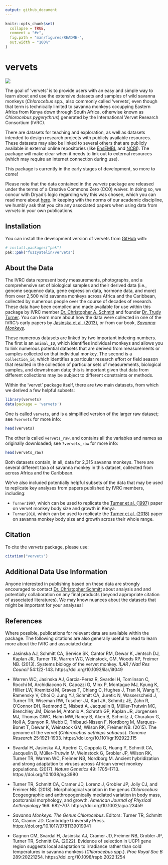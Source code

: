 ```yaml
---
output: github_document
---
```


<!-- README.md is generated from README.Rmd. Please edit that file -->

```r
knitr::opts_chunk$set(
  collapse = TRUE,
  comment = "#>",
  fig.path = "man/figures/README-",
  out.width = "100%"
)
```

# vervets

<!-- badges: start -->
<!-- badges: end -->

![](img/humbert_soetdoring.png)

The goal of 'vervets' is to provide users with an easy and simple way to learn about and use the extensive datasets and samples of wild savanna monkeys (*Chlorocebus* spp., also commonly called 'vervets', even though that term is technically limited to savanna monkeys occupying Eastern Africa from Kenya down through South Africa, otherwise known as *Chlorocebus pygerythrus*) generated by the International Vervet Research Consortium (IVRC). 

There are datasets for teaching and exploration, as well as datasets intended to design research projects with publicly available resources. These datasets may also be linked to several others that are publicly available in external online repositories (like [EnsEMBL](https://useast.ensembl.org/Chlorocebus_sabaeus/Info/Index) and [NCBI](https://www.ncbi.nlm.nih.gov/search/all/?term=Chlorocebus)). The package will make clear when it needs to link out to external resources (which may require an internet connection during use).

This package is currently in the early stages of development, so more to come!

Please note that the data contained in the *vervets* package are released under the terms of a Creative Commons Zero (CC0) waiver. In doing so, we concur with Dryad's logic regarding why this was chosen, which you can read more about [here](https://blog.datadryad.org/2011/10/05/why-does-dryad-use-cc0/). In keeping with the norms of our academic discipline, we humbly ask that you cite any associated papers when using data from *vervets* in your own publications.

## Installation

You can install the development version of vervets from [GitHub](https://github.com/) with:

``` r
# install.packages("pak")
pak::pak("fuzzyatelin/vervets")
```

## About the Data

The IVRC data represent body measurements, photographs, and a comprehensive set of biological samples and their derived data (i.e., genome sequence data, gene expression data, hormone data, and more) from over 2,500 wild savanna monkeys across Africa and the Caribbean, collected by numerous people over the course of decades of research. These data have been compiled and made available for use within this package by IVRC member [Dr. Christopher A. Schmitt](https://www.evopropinquitous.net) and founder [Dr. Trudy Turner](https://uwm.edu/anthropology/people/turner-trudy-r/). You can learn more about how the data were collected in one of the IVRC's early papers by [Jasinska et al. (2013)](https://doi.org/10.1093/ilar/ilt049), or from our book, [*Savanna Monkeys*](https://doi.org/10.1017/9781139019941).

These numerous datasets are linked by two important indexing numbers. The first is an `animal_ID`, which identifies individual monkeys and allows you to link numerous potential datasets that are derived from measurements or samples collected on that individual monkey. The second is a `collection_id`, which identifies a particular research effort or field season that resulted in the collection of particular sets of measurements, biological samples, and downstream data; this is important given that data from different collections may be subject to different constraints or methods.

Within the 'vervet' package itself, there are two main datasets, from which we derived a few helpful subsets:
```r
library(vervets)
data(package = 'vervets')
```

One is called `vervets`, and is a simplified version of the larger raw dataset; see `?vervets` for more info:
```r
head(vervets)
```

The other is called `vervets_raw`, and contains all the variables and names as originally downloaded; see `?vervets_raw` for more info:
```r
head(vervets_raw)
```

Both datasets contain, in all, data for 2,315 savanna monkeys. There are several different taxa of savanna monkey in this dataset, collected from across Africa and the Caribbean.

We've also included potentially helpful subsets of the data that may be used to replicate key analyses from papers published by IVRC members, including:

* `Turner1997`, which can be used to replicate the [Turner et al. (1997)](https://doi.org/10.1002/(SICI)1096-8644(199705)103:1%3C19::AID-AJPA3%3E3.0.CO;2-8) paper on vervet monkey body size and growth in Kenya.
* `Turner2018`, which can be used to replicate the [Turner et al. (2018)](https://doi.org/10.1002/ajpa.23459) paper on savanna monkey body size and growth across their whole range.

## Citation

To cite the *vervets* package, please use:

```r
citation("vervets")
```

## Additional Data Use Information

Anyone interested in publishing based on these data are strongly encouraged to contact [Dr. Christopher Schmitt](https://www.evopropinquitous.net) about analysis and and potentially collaboration on any final products (beyond appropriate citation of associated literatures). We may know nuances about the datasets that might be important for your analyses! 

## References

Where possible, publications for relevant data are available within the package. The following citations are also generally useful to read to learn more about the IVRC and associated data:

* Jasinska AJ, Schmitt CA, Service SK, Cantor RM, Dewar K, Jentsch DJ, Kaplan JR, Turner TR, Warren WC, Weinstock, GM, Woods RP, Freimer NB. (2013). Systems biology of the vervet monkey. *ILAR / Natl Res Council* 54:122-143. https://doi.org/10.1093/ilar/ilt049

* Warren WC, Jasinska AJ, Garcia-Perez R, Svardel H, Tomlinson C, Rocchi M, Archidiacono N, Capozzi O, Minx P, Montague MJ, Kyung K, Hillier LW, Kremitzki M, Graves T, Chiang C, Hughes J, Tran N, Wang Y, Ramensky V, Choi O, Jung YJ, Schmitt CA, Juretic N, Wasserscheid J, Turner TR, Wiseman RW, Tuscher JJ, Karl JA, Schmitz JE, Zahn R, O’Connor DH, Redmond E, Nisbett A, Jacquelin B, Müller-Trutwin MC, Brenchley JM, Dione M, Antonio A, Schroth GP, Kaplan JR, Jorgensen MJ, Thomas GWC, Hahn MW, Raney B, Aken B, Schmitz J, Churakov G, Noll A, Stanyon R, Webb D, Thibaud-Nissen F, Nordborg M, Marques-Bonet T, Dewar K, Weinstock GM, Wilson RK, Freimer NB. (2015). The genome of the vervet (*Chlorocebus aethiops sabaeus*). *Genome Research* 25:1921-1933. https://doi.org/10.1101/gr.192922.115

* Svardal H, Jasinska AJ, Apetrei C, Coppola G, Huang Y, Schmitt CA, Jacquelin B, Müller-Trutwin M, Weinstock G, Grobler JP, Wilson RK, Turner TR, Warren WC, Freimer NB, Nordborg M. Ancient hybridization and strong adaptation to viruses across African vervet monkey populations. (2017). *Nature Genetics* 49: 1705–1713. https://doi.org/10.1038/ng.3980

* Turner TR, Schmitt CA, Cramer JD, Lorenz J, Grobler JP, Jolly CJ, and Freimer NB. (2018). Morphological variation in the genus *Chlorocebus*: Ecogeographic and anthropogenically mediated variation in body mass, postcranial morphology, and growth. *American Journal of Physical Anthropology* 166: 682-707. https://doi.org/10.1002/ajpa.23459

* *Savanna Monkeys: The Genus Chlorocebus*. Editors: Turner TR, Schmitt CA, Cramer JD. Cambridge University Press. https://doi.org/10.1017/9781139019941

* Gagnon CM, Svardal H, Jasinska AJ, Cramer JD, Freimer NB, Grobler JP, Turner TR, Schmitt CA. (2022). Evidence of selection in UCP1 gene region suggests local adaptation to irradiance rather than cold temperatures in savanna monkeys (*Chlorocebus* spp.). *Proc Royal Soc B* 289:20221254. https://doi.org/10.1098/rspb.2022.1254





